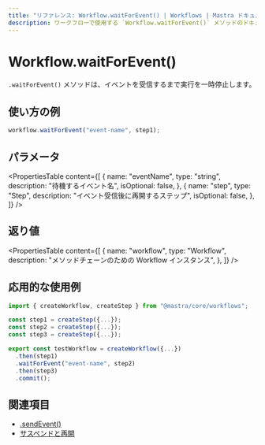 ```yaml
---
title: "リファレンス: Workflow.waitForEvent() | Workflows | Mastra ドキュメント"
description: ワークフローで使用する `Workflow.waitForEvent()` メソッドのドキュメント。イベントを受信するまで実行を一時停止します。
---
```


# Workflow.waitForEvent()

`.waitForEvent()` メソッドは、イベントを受信するまで実行を一時停止します。

## 使い方の例

```typescript copy
workflow.waitForEvent("event-name", step1);
```


## パラメータ

<PropertiesTable
  content={[
    {
      name: "eventName",
      type: "string",
      description: "待機するイベント名",
      isOptional: false,
    },
    {
      name: "step",
      type: "Step",
      description: "イベント受信後に再開するステップ",
      isOptional: false,
    },
  ]}
/>

## 返り値

<PropertiesTable
  content={[
    {
      name: "workflow",
      type: "Workflow",
      description: "メソッドチェーンのための Workflow インスタンス",
    },
  ]}
/>

## 応用的な使用例

```typescript showLineNumbers copy
import { createWorkflow, createStep } from "@mastra/core/workflows";

const step1 = createStep({...});
const step2 = createStep({...});
const step3 = createStep({...});

export const testWorkflow = createWorkflow({...})
  .then(step1)
  .waitForEvent("event-name", step2)
  .then(step3)
  .commit();
```


## 関連項目

- [.sendEvent()](./sendEvent)
- [サスペンドと再開](/docs/workflows/suspend-and-resume#sleep--events)